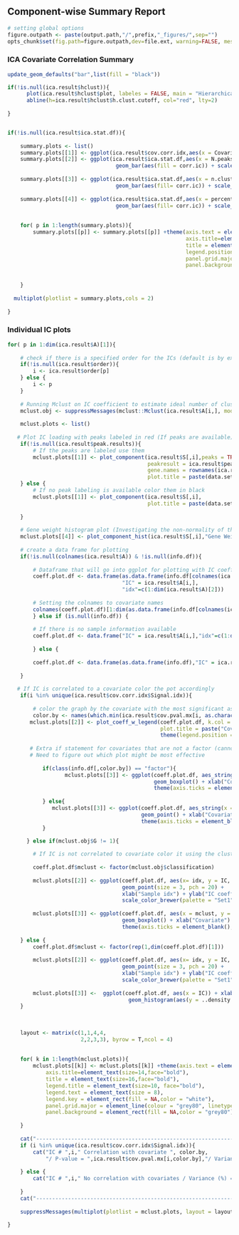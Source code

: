 ## Component-wise Summary Report

```r
# setting global options 
figure.outpath <- paste(output.path,"/",prefix,"_figures/",sep="")
opts_chunk$set(fig.path=figure.outpath,dev=file.ext, warning=FALSE, message=FALSE)
```

### ICA Covariate Correlation Summary

```r
update_geom_defaults("bar",list(fill = "black"))

if(!is.null(ica.result$hclust)){
      plot(ica.result$hclust$plot, labeles = FALSE, main = "Hierarchical Clustering of Multiple ICA Runs")
      abline(h=ica.result$hclust$h.clust.cutoff, col="red", lty=2)
  
}


if(!is.null(ica.result$ica.stat.df)){
  
    summary.plots <- list()
    summary.plots[[1]] <- ggplot(ica.result$cov.corr.idx,aes(x = Covariate.Name,col = Covariate.Name)) + geom_bar()
    summary.plots[[2]] <- ggplot(ica.result$ica.stat.df,aes(x = N.peaks,group = corr.ic)) + 
                                  geom_bar(aes(fill = corr.ic)) + scale_fill_manual(values=c("grey50","darkred")) + xlab("Number of Peaks")
  
    summary.plots[[3]] <- ggplot(ica.result$ica.stat.df,aes(x = n.clust,group = corr.ic)) + 
                                  geom_bar(aes(fill= corr.ic)) + scale_fill_manual(values=c("grey50","darkred")) + xlab("Predicted of Clusters")
  
    summary.plots[[4]] <- ggplot(ica.result$ica.stat.df,aes(x = percent.var,group = corr.ic)) + 
                                  geom_bar(aes(fill= corr.ic)) + scale_fill_manual(values=c("grey50","darkred")) + xlab("Variance")
  
  
    for( p in 1:length(summary.plots)){
        summary.plots[[p]] <- summary.plots[[p]] +theme(axis.text = element_text(size=10), 
                                                        axis.title=element_text(size=12,face="bold"), 
                                                        title = element_text(size=14,face="bold"),
                                                        legend.position = "none",
                                                        panel.grid.major = element_line(colour = "grey80", linetype="dashed"),
                                                        panel.background = element_rect(fill = NA,color = "grey80")) 
    
        
    }
    
  multiplot(plotlist = summary.plots,cols = 2)
  
}
```

### Individual IC plots 

```r

for( p in 1:dim(ica.result$A)[1]){
   
    # check if there is a specified order for the ICs (default is by explained variance)
    if(!is.null(ica.result$order)){
        i <- ica.result$order[p]
    } else {
        i <- p
    }
    
    # Running Mclust on IC coefficient to estimate ideal number of clusters in 1D IC coefficient space 
    mclust.obj <- suppressMessages(mclust::Mclust(ica.result$A[i,], modelNames = "V"))
  
    mclust.plots <- list()
   
   # Plot IC loading with peaks labeled in red (If peaks are available)
    if(!is.null(ica.result$peak.results)){
        # If the peaks are labeled use them 
        mclust.plots[[1]] <- plot_component(ica.result$S[,i],peaks = TRUE, 
                                            peakresult = ica.result$peak.results[[i]], 
                                            gene.names = rownames(ica.result$S),
                                            plot.title = paste(data.set,"_IC#_",i,sep =""))    
    } else {
        # If no peak labeling is available color them in black
        mclust.plots[[1]] <- plot_component(ica.result$S[,i],
                                            plot.title = paste(data.set,"_IC#_",i,sep =""))    
   
    }
    
    # Gene weight histogram plot (Investigating the non-normality of the component )
    mclust.plots[[4]] <- plot_component_hist(ica.result$S[,i],"Gene Weight Histogram")
   
    # create a data frame for plotting
    if(!is.null(colnames(ica.result$A)) & !is.null(info.df)){
      
        # Dataframe that will go into ggplot for plotting with IC coefficients in IC and idx as sample index
        coeff.plot.df <- data.frame(as.data.frame(info.df[colnames(ica.result$A),]),
                                    "IC" = ica.result$A[i,],
                                    "idx"=c(1:dim(ica.result$A)[2]))
        
        # Setting the colnames to covariate names
        colnames(coeff.plot.df)[1:dim(as.data.frame(info.df[colnames(ica.result$A),]))[2]] <- colnames(info.df) 
        } else if (is.null(info.df)) {
          
        # If there is no sample information available
        coeff.plot.df <- data.frame("IC" = ica.result$A[i,],"idx"=c(1:dim(ica.result$A)[2]))
    
        } else {
          
        coeff.plot.df <- data.frame(as.data.frame(info.df),"IC" = ica.result$A[i,],"idx"=c(1:dim(ica.result$A)[2]))
    
    }
    
   # If IC is correlated to a covariate color the pot accordingly
    if(i %in% unique(ica.result$cov.corr.idx$Signal.idx)){
      
        # color the graph by the covariate with the most significant association
        color.by <- names(which.min(ica.result$cov.pval.mx[i, as.character(ica.result$cov.corr.idx$Covariate.Name[which(ica.result$cov.corr.idx$Signal.idx == i)])]))
       mclust.plots[[2]] <- plot_coeff_w_legend(coeff.plot.df, k.col = color.by,
                                                plot.title = paste("Covariate = ",color.by,sep="")) + 
                                                theme(legend.position ="none")
       
       # Extra if statement for covariates that are not a factor (cannot produce a boxplot with individual groups)
       # Need to figure out which plot might be most effective
       
           if(class(info.df[,color.by]) == "factor"){
                  mclust.plots[[3]] <- ggplot(coeff.plot.df, aes_string(x = color.by, y = "IC", color = color.by)) + 
                                              geom_boxplot() + xlab("Covariate") + ylab("") +  
                                              theme(axis.ticks = element_blank(), axis.text.x = element_blank()) 
            
           } else{
              mclust.plots[[3]] <- ggplot(coeff.plot.df, aes_string(x = color.by, y = "IC", color = color.by)) + 
                                          geom_point() + xlab("Covariate")  + ylab("") +
                                          theme(axis.ticks = element_blank(), axis.text.x = element_blank())
           }

      } else if(mclust.obj$G != 1){
      
        # If IC is not correlated to covariate color it using the clustering information obtained from mclust
    
        coeff.plot.df$mclust <- factor(mclust.obj$classification)
        
        mclust.plots[[2]] <- ggplot(coeff.plot.df, aes(x= idx, y = IC, color = mclust)) + 
                                    geom_point(size = 3, pch = 20) + 
                                    xlab("Sample idx") + ylab("IC coefficient") + labs(title = "Classification by Mclust") + 
                                    scale_color_brewer(palette = "Set1") 
        
        mclust.plots[[3]] <- ggplot(coeff.plot.df, aes(x = mclust, y = IC, color = mclust)) + 
                                    geom_boxplot() + xlab("Covariate") + ylab("") +  
                                    theme(axis.ticks = element_blank(), axis.text.x = element_blank())
  
    } else {
        coeff.plot.df$mclust <- factor(rep(1,dim(coeff.plot.df)[1]))
        
        mclust.plots[[2]] <- ggplot(coeff.plot.df, aes(x= idx, y = IC, color = mclust)) + 
                                    geom_point(size = 3, pch = 20) + 
                                    xlab("Sample idx") + ylab("IC coefficient") + labs(title = "Classification by Mclust") + 
                                    scale_color_brewer(palette = "Set1") + theme(legend.position = "none")
        
        mclust.plots[[3]] <-  ggplot(coeff.plot.df, aes(x = IC)) + xlab("IC Coefficients") + ylab("")+
                                      geom_histogram(aes(y = ..density..)) + geom_density()
    }
  
   
  
    layout <- matrix(c(1,1,4,4,
                       2,2,3,3), byrow = T,ncol = 4)
  
    
    for( k in 1:length(mclust.plots)){
        mclust.plots[[k]] <- mclust.plots[[k]] +theme(axis.text = element_text(size=12), 
            axis.title=element_text(size=14,face="bold"), 
            title = element_text(size=16,face="bold"),
            legend.title = element_text(size=10, face="bold"),
            legend.text = element_text(size = 8),
            legend.key = element_rect(fill = NA,color = "white"),
            panel.grid.major = element_line(colour = "grey80", linetype="dashed"),
            panel.background = element_rect(fill = NA,color = "grey80")) 
      
    }
    
    cat("--------------------------------------------------------------------------------------------------------------","\n")
    if (i %in% unique(ica.result$cov.corr.idx$Signal.idx)){
        cat("IC # ",i," Correlation with covariate ", color.by,
            "/ P-value = ",ica.result$cov.pval.mx[i,color.by],"/ Variance (%) = ",ica.result$percent.var[i],"\n")    
        
    } else {
        cat("IC # ",i," No correlation with covariates / Variance (%) = ",ica.result$percent.var[i],"\n")
        
    }
    cat("--------------------------------------------------------------------------------------------------------------","\n")
  
    suppressMessages(multiplot(plotlist = mclust.plots, layout = layout))
    
}

```

